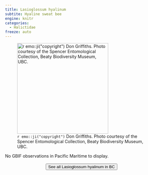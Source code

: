 ```yaml
---
title: Lasioglossum hyalinum
subtite: Hyaline sweat bee
engine: knitr
categories:
  - Halictidae
freeze: auto
---
```

![`r emo::ji("copyright")` Don Griffiths. Photo courtesy of the Spencer Entomological Collection, Beaty Biodiversity Museum, UBC.](https://www.zoology.ubc.ca/entomology/main/Hymenoptera/Halictidae/Lasioglossum%20hyalinum%20female%20(3lateral).jpg){height=300}



No GBIF observations in Pacific Maritime to display.
<br><br>
<center>


<a href="https://www.zoology.ubc.ca/entomology/main/Hymenoptera/Halictidae/Lasioglossum%20hyalinum.php"><button type="button" class="btn btn-secondary">See all Lasioglossum hyalinum in BC <i class="fa-solid fa-arrow-up-right-from-square"></i> </button></a>
</center>
